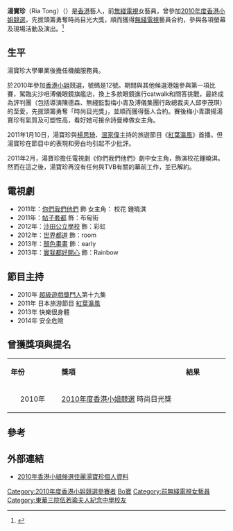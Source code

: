 {{藝人
| 姓名 = 湯寶珍
| 類型 = 女演員
| 圖片 = 
| 圖片尺寸 = 
| 圖片簡介 = 
| 本名 = 湯寶珍
| 外文名 = 
| 外文 =  
| 羅馬拼音 = 
| 其他藝名 = 
| 國籍 = {{CNHK}}
| 民族 = 
| 籍貫 = 
| 出生日期 = {{birth date and age|1986|1|27}}
| 出生地點 = {{HKG-1959}}
| 逝世日期 = 
| 逝世地點 = 
| 職業 = 演員
| 語言 = [[國語|國語]]、[[粵語|粵語]]、[[英語|英語]]
| 教育程度 = 
| 宗教信仰 =
| 配偶 = 
| 兒女 = 
| 父母 = 
| 音樂類型 = 
| 演奏樂器 = 
| 出道地點 = {{HKG-CHN}}
| 出道作 = 
| 出道日期 = 
| 代表作 = 《紅葉瀛風》
| 活躍年代 = 2010-14年
| 唱片公司 = 
| 經紀公司 = 
| 網站 = 
| 相關團體 = 
| 獎項 = [[2010年度香港小姐競選|2010年度香港小姐競選]]時尚目光獎
| IMDb = 
| 現任成員 = 
| 過往成員 = 
| 音樂專輯 = 
| 電影 = 
| 電視節目 = 
| 舞台劇 = 
| 書籍 = 
}}

'''湯寶珍'''（Ria Tong）（{{bd|1986年|1月27日|||catIdx=T湯}}）是[[香港|香港]]藝人，前[[無綫電視|無綫電視]]女藝員，曾參加[[2010年度香港小姐競選|2010年度香港小姐競選]]，先拔頭籌勇奪時尚目光大獎，順而獲得[[無綫電視|無綫電視]]藝員合約，參與各項螢幕及現場活動及演出。<ref>{{Cite web |url=http://eastweek.my-magazine.me/main/10565 |title=存档副本 |accessdate=2018-01-02 |archive-date=2018-01-02 |archive-url=https://web.archive.org/web/20180102191529/http://eastweek.my-magazine.me/main/10565 |dead-url=no }}</ref>

==生平==
湯寶珍大學畢業後擔任機艙服務員。

於2010年參加[[香港小姐|香港小姐]]競選，號碼是12號。期間與其他候選港姐參與第一項比賽，駕臨尖沙咀溥儀眼鏡旗艦店，換上多款眼鏡進行catwalk和問答挑戰，最終成為評判團（包括導演陳德森、無綫監製梅小青及溥儀集團行政總裁夫人邱李茂琪）的至愛，先拔頭籌勇奪「時尚目光獎」，並順而獲得藝人合約。賽後梅小青讚揚湯寶珍有氣質及可塑性高，看好她可接佘詩曼棒做女主角。

2011年1月10日，湯寶珍與[[楊思琦|楊思琦]]、[[溫家偉|溫家偉]]主持的旅遊節目《[[紅葉瀛風|紅葉瀛風]]》首播。但湯寶珍在節目中的表現和旁白均引起不少批評。

2011年2月，湯寶珍擔任電視劇《你們我們他們》劇中女主角，飾演校花鍾曉淇。然而在這之後，湯寶珍再沒有任何與TVB有關的幕前工作，並已解約。

==電視劇==
*2011年：[[你們我們他們|你們我們他們]] 飾 女主角： 校花 鍾曉淇
*2011年：[[帖子套都|帖子套都]] 飾：布甸街
*2012年：[[沙田公立學校|沙田公立學校]] 飾：彩虹
*2012年：[[世界都道|世界都道]] 飾：room
*2013年：[[顏色畫畫|顏色畫畫]] 飾：early
*2013年：[[實我都好開心|實我都好開心]] 飾：Rainbow

==節目主持==
*2010年 [[超級遊戲獎門人|超級遊戲獎門人]]第十九集 
*2011年 日本旅游節目 [[紅葉瀛風|紅葉瀛風]]
*2013年 快樂很身體
*2014年 安全危險

== 曾獲獎項與提名 ==
{|class="wikitable" width="70%"
|- style="background:#FFF; color:#000" align=center
|style="width:8%"|'''年份'''||style="width:23%"|'''獎項'''||style="width:8%"|'''結果'''
|-
|<center>2010年<center>||[[2010年度香港小姐競選|2010年度香港小姐競選]] 時尚目光獎||{{won}}
|}

==參考==
{{reflist}}

==外部連結==
* [https://web.archive.org/web/20100827132715/http://misshk.tvb.com/2010/profile/riatong 2010年香港小組候選佳麗湯寶珍個人資料]

{{DEFAULTSORT:TONG}}
[[Category:2010年度香港小姐競選參賽者|Category:2010年度香港小姐競選參賽者]]
[[Category:湯姓|Bo寶]]
[[Category:前無綫電視女藝員|Category:前無綫電視女藝員]]
[[Category:東華三院伍若瑜夫人紀念中學校友|Category:東華三院伍若瑜夫人紀念中學校友]]